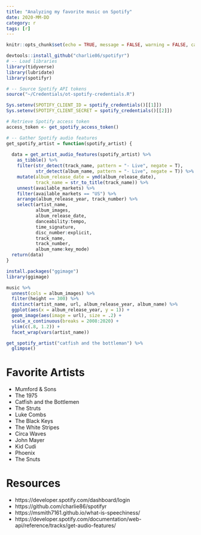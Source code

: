 ```yaml
---
title: "Analyzing my favorite music on Spotify"
date: 2020-MM-DD
category: r
tags: [r]
---
```


```r
knitr::opts_chunk$set(echo = TRUE, message = FALSE, warning = FALSE, cache = TRUE)
```


```r
devtools::install_github("charlie86/spotifyr")
# -- Load libraries
library(tidyverse)
library(lubridate)
library(spotifyr)

# -- Source Spotify API tokens
source("~/Credentials/ot-spotify-credentials.R")

Sys.setenv(SPOTIFY_CLIENT_ID = spotify_credentials()[[1]])
Sys.setenv(SPOTIFY_CLIENT_SECRET = spotify_credentials()[[2]])

# Retrieve Spotify access token
access_token <- get_spotify_access_token()
```

```r
# -- Gather Spotify audio features
get_spotify_artist = function(spotify_artist) {
  
  data = get_artist_audio_features(spotify_artist) %>% 
    as_tibble() %>% 
    filter(str_detect(track_name, pattern = "- Live", negate = T), 
           str_detect(album_name, pattern = "- Live", negate = T)) %>% 
    mutate(album_release_date = ymd(album_release_date), 
           track_name = str_to_title(track_name)) %>% 
    unnest(available_markets) %>% 
    filter(available_markets == "US") %>% 
    arrange(album_release_year, track_number) %>% 
    select(artist_name, 
           album_images, 
           album_release_date, 
           danceability:tempo, 
           time_signature, 
           disc_number:explicit, 
           track_name, 
           track_number, 
           album_name:key_mode)
  return(data)
}
```

```r
install.packages("ggimage")
library(ggimage)

music %>% 
  unnest(cols = album_images) %>% 
  filter(height == 300) %>% 
  distinct(artist_name, url, album_release_year, album_name) %>% 
  ggplot(aes(x = album_release_year, y = 1)) + 
  geom_image(aes(image = url), size = .2) + 
  scale_x_continuous(breaks = 2008:2020) + 
  ylim(c(.8, 1.2)) + 
  facet_wrap(vars(artist_name))
```




```r
get_spotify_artist("catfish and the bottleman") %>% 
  glimpse()
```
# Favorite Artists

- Mumford & Sons
- The 1975
- Catfish and the Bottlemen
- The Struts
- Luke Combs
- The Black Keys
- The White Stripes
- Circa Waves
- John Mayer
- Kid Cudi
- Phoenix 
- The Snuts

# Resources

- https://developer.spotify.com/dashboard/login
- https://github.com/charlie86/spotifyr
- https://msmith7161.github.io/what-is-speechiness/
- https://developer.spotify.com/documentation/web-api/reference/tracks/get-audio-features/
